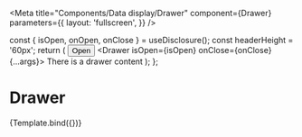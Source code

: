 



<Meta
  title="Components/Data display/Drawer"
  component={Drawer}
  parameters={{
    layout: 'fullscreen',
  }}
/>

  const { isOpen, onOpen, onClose } = useDisclosure();
  const headerHeight = '60px';
  return (
    <Box
      width="100%"
      height={headerHeight}
      position="absolute"
      pt="xs"
      px="sm"
      bg="gray.100"
      zIndex="popover"
    >
      <Button onClick={onOpen}>Open</Button>
      <Drawer isOpen={isOpen} onClose={onClose} {...args}>
        <DrawerOverlay />
        <DrawerContent
          withCloseButton={args?.withCloseButton}
          marginTop={headerHeight}
          p="md"
        >
          <DrawerBody p="lg">There is a drawer content</DrawerBody>
        </DrawerContent>
      </Drawer>
    </Box>
  );
};

# Drawer

<Canvas>
  <Story
    name="Drawer"
    args={{
      placement: 'top',
      size: 'half',
      withCloseButton: false,
    }}
    argTypes={{
      placement: {
        options: ['top', 'bottom', 'left', 'right'],
        control: 'select',
      },
      size: {
        options: ['xl', 'half', 'full'],
        control: 'select',
      },
    }}
  >
    {Template.bind({})}
  </Story>
</Canvas>
